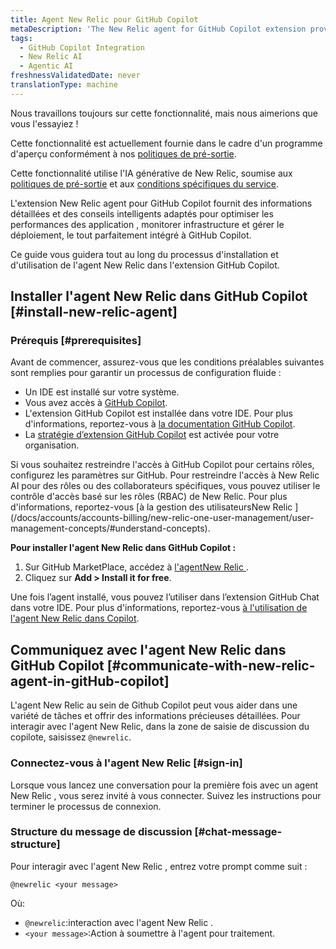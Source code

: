 ```yaml
---
title: Agent New Relic pour GitHub Copilot
metaDescription: 'The New Relic agent for GitHub Copilot extension provides intelligent insights and guidance tailored to optimize application performance, monitor infrastructure, and manage deployments—all seamlessly integrated within GitHub Copilot.'
tags:
  - GitHub Copilot Integration
  - New Relic AI
  - Agentic AI
freshnessValidatedDate: never
translationType: machine
---
```


<Callout title="Aperçu">
  Nous travaillons toujours sur cette fonctionnalité, mais nous aimerions que vous l&apos;essayiez !

  Cette fonctionnalité est actuellement fournie dans le cadre d&apos;un programme d&apos;aperçu conformément à nos [politiques de pré-sortie](/docs/licenses/license-information/referenced-policies/new-relic-pre-release-policy).

  Cette fonctionnalité utilise l&apos;IA générative de New Relic, soumise aux [politiques de pré-sortie](/docs/licenses/license-information/referenced-policies/new-relic-pre-release-policy) et aux [conditions spécifiques du service](https://newrelic.com/termsandconditions/service-specific).
</Callout>

L&apos;extension New Relic agent pour GitHub Copilot fournit des informations détaillées et des conseils intelligents adaptés pour optimiser les performances des application , monitorer infrastructure et gérer le déploiement, le tout parfaitement intégré à GitHub Copilot.

Ce guide vous guidera tout au long du processus d&apos;installation et d&apos;utilisation de l&apos;agent New Relic dans l&apos;extension GitHub Copilot.

## Installer l&apos;agent New Relic dans GitHub Copilot [#install-new-relic-agent]

### Prérequis [#prerequisites]

Avant de commencer, assurez-vous que les conditions préalables suivantes sont remplies pour garantir un processus de configuration fluide :

* Un IDE est installé sur votre système.
* Vous avez accès à [GitHub Copilot](https://github.com/features/copilot).
* L&apos;extension GitHub Copilot est installée dans votre IDE. Pour plus d&apos;informations, reportez-vous à [la documentation GitHub Copilot](https://docs.github.com/en/copilot/managing-copilot/configure-personal-settings/installing-the-github-copilot-extension-in-your-environment).
* La [stratégie d’extension GitHub Copilot](https://docs.github.com/en/enterprise-cloud@latest/copilot/managing-copilot/managing-github-copilot-in-your-organization/managing-policies-for-copilot-in-your-organization#setting-a-policy-for-github-copilot-extensions-in-your-organization) est activée pour votre organisation.

<Callout variant="tip" title="conseil">
  Si vous souhaitez restreindre l&apos;accès à GitHub Copilot pour certains rôles, configurez les paramètres sur GitHub. Pour restreindre l&apos;accès à New Relic AI pour des rôles ou des collaborateurs spécifiques, vous pouvez utiliser le contrôle d&apos;accès basé sur les rôles (RBAC) de New Relic. Pour plus d&apos;informations, reportez-vous [à la gestion des utilisateursNew Relic ](/docs/accounts/accounts-billing/new-relic-one-user-management/user-management-concepts/#understand-concepts).
</Callout>

**Pour installer l&apos;agent New Relic dans GitHub Copilot :**

1. Sur GitHub MarketPlace, accédez à [l&apos;agentNew Relic ](https://github.com/marketplace/newrelic-copilot-extension).
2. Cliquez sur **Add &gt; Install it for free**.

Une fois l’agent installé, vous pouvez l’utiliser dans l’extension GitHub Chat dans votre IDE. Pour plus d&apos;informations, reportez-vous [à l&apos;utilisation de l&apos;agent New Relic dans Copilot](#communicate-with-new-relic-agent-in-gitHub-copilot).

## Communiquez avec l&apos;agent New Relic dans GitHub Copilot [#communicate-with-new-relic-agent-in-gitHub-copilot]

L&apos;agent New Relic au sein de Github Copilot peut vous aider dans une variété de tâches et offrir des informations précieuses détaillées. Pour interagir avec l&apos;agent New Relic, dans la zone de saisie de discussion du copilote, saisissez `@newrelic`.

### Connectez-vous à l&apos;agent New Relic [#sign-in]

Lorsque vous lancez une conversation pour la première fois avec un agent New Relic , vous serez invité à vous connecter. Suivez les instructions pour terminer le processus de connexion.

### Structure du message de discussion [#chat-message-structure]

Pour interagir avec l&apos;agent New Relic , entrez votre prompt comme suit :

`@newrelic <your message>`

Où:

* `@newrelic`:interaction avec l&apos;agent New Relic .
* `<your message>`:Action à soumettre à l&apos;agent pour traitement.